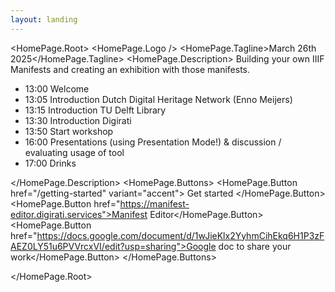 ```yaml
---
layout: landing
---
```



<HomePage.Root>
  <HomePage.Logo />
  <HomePage.Tagline>March 26th 2025</HomePage.Tagline>
  <HomePage.Description>
    Building your own IIIF Manifests and creating an exhibition with those manifests.
<p><ul><li>13:00 Welcome</li>
<li>13:05 Introduction Dutch Digital Heritage Network (Enno Meijers)</li>
<li>13:15 Introduction TU Delft Library</li>
<li>13:30 Introduction Digirati</li>
<li>13:50 Start workshop</li>
<li>16:00 Presentations (using Presentation Mode!) & discussion / evaluating usage of tool</li>
<li>17:00 Drinks</li></ul>



  </HomePage.Description>
  <HomePage.Buttons>
    <HomePage.Button href="/getting-started" variant="accent">
      Get started
    </HomePage.Button>
    <HomePage.Button href="https://manifest-editor.digirati.services">Manifest Editor</HomePage.Button>
 <HomePage.Button href="https://docs.google.com/document/d/1wJieKlx2YyhmCihEkq6H1P3zFAEZ0LY51u6PVVrcxVI/edit?usp=sharing">Google doc to share your work</HomePage.Button>
  </HomePage.Buttons>

</HomePage.Root>

